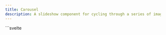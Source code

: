 ```yaml
---
title: Carousel
description: A slideshow component for cycling through a series of images or content panels, with support for navigation controls and autoplay.
---
```



<Tabs>
  <TabItem label="Preview">
    <CarouselPreview client:load />
  </TabItem>
  <TabItem label="Usage">
    ```svelte
    <script lang="ts">
        import { Button, Card, Carousel, RadioButton } from "@dxdns/feflow"

        let currentIndex = $state(0)
    </script>

    <Carousel id="carousel-1" auto>
        <Carousel.Item>
            <img
                style="object-fit:contain;width:100%;height:100%;"
                src="https://cdn.pixabay.com/photo/2015/04/23/22/00/tree-736885_1280.jpg"
                alt="Tree at sunset"
            />
        </Carousel.Item>
        <Carousel.Item>
            <img
                style="object-fit:contain;width:100%;height:100%;"
                src="https://gratisography.com/wp-content/uploads/2025/01/gratisography-dog-vacation-800x525.jpg"
                alt="dog"
            />
        </Carousel.Item>

        {#snippet actions({ prev, next, isFirst, isLast })}
            <div
                style="
                display: flex;
                justify-content: space-between;
                position: absolute;
                left: 5px;
                right: 5px;
                top: 50%;
                transform: translate(0, -50%);
                align-items: baseline;
                "
            >
                <Button disabled={isFirst} roundedFull onclick={prev}>prev</Button>
                <Button disabled={isLast} roundedFull onclick={next}>next</Button>
            </div>
        {/snippet}
    </Carousel>

    <Card>
        <Carousel id="carousel-2" style="padding: 3rem 0;">
            {#each Array.from(Array(5)) as _, index}
                <Carousel.Item href="https://dxdns.dev" target="_blank">
                    <h1 style="text-align: center;">{index}</h1>
                    <br />
                    <p>
                        Lorem ipsum dolor sit amet consectetur adipisicing elit. Provident
                        soluta vero est minima, non illo ipsam molestiae omnis laborum,
                        debitis, harum velit earum quam aperiam reiciendis sit consectetur ex?
                        Iste.
                    </p>
                </Carousel.Item>
            {/each}

            {#snippet actions({ prev, next })}
                <div
                    style="
                    display: flex;
                    justify-content: space-between;
                    position: absolute;
                    left: 0;
                    right: 0;
                    top: 5px;
                    padding: 0 1rem;
                    align-items: baseline;
                "
                >
                    <Button onclick={prev}>prev</Button>
                    <Button onclick={next}>next</Button>
                </div>
            {/snippet}
        </Carousel>
    </Card>

    <Card>
        <Carousel id="carousel-3" style="padding: 3rem 0;">
            {#each Array.from(Array(5)) as _, index}
                <Carousel.Item>
                    <h1 style="text-align: center;">{index}</h1>
                    <br />
                    <p>
                        Lorem ipsum dolor sit amet consectetur adipisicing elit. Provident
                        soluta vero est minima, non illo ipsam molestiae omnis laborum,
                        debitis, harum velit earum quam aperiam reiciendis sit consectetur ex?
                        Iste.
                    </p>
                </Carousel.Item>
            {/each}

            {#snippet actions({ prev, next })}
                <div
                    style="
                    display: flex;
                    justify-content: flex-end;
                    position: absolute;
                    left: 0;
                    right: 0;
                    bottom: 5px;
                    padding: 0 1rem;
                    gap: 1rem;
                    align-items: baseline;
                "
                >
                    <Button roundedFull onclick={prev}>prev</Button>
                    <Button roundedFull onclick={next}>next</Button>
                </div>
            {/snippet}
        </Carousel>
    </Card>

    <Card>
        <Carousel id="carousel-4" style="padding: 3rem 0;">
            {#each Array.from(Array(5)) as _, index}
                <Carousel.Item>
                    <h1 style="text-align: center;">{index}</h1>
                    <br />
                    <p>
                        Lorem ipsum dolor sit amet consectetur adipisicing elit. Provident
                        soluta vero est minima, non illo ipsam molestiae omnis laborum,
                        debitis, harum velit earum quam aperiam reiciendis sit consectetur ex?
                        Iste.
                    </p>
                </Carousel.Item>
            {/each}

            {#snippet actions({ goTo })}
                <div
                    style="
                    display: flex;
                    justify-content: center;
                    position: absolute;
                    left: 0;
                    right: 0;
                    bottom: 5px;
                    padding: 0 1rem;
                    gap: 1rem;
                    align-items: baseline;
                "
                >
                    {#each Array.from(Array(5)) as _, index}
                        <RadioButton
                            size="xs"
                            checked={currentIndex === index}
                            onchange={() => {
                                currentIndex = index
                                goTo(currentIndex)
                            }}
                        />
                    {/each}
                </div>
            {/snippet}
        </Carousel>
    </Card>

    <style>
        img {
            transition:
                transform 0.3s ease,
                opacity 0.3s ease;
        }

        img:hover {
            transform: scale(1.05);
            opacity: 0.7;
        }
    </style>
    ```

  </TabItem>
</Tabs>
